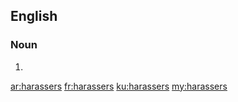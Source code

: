 ==English==

===Noun===
{{head|en|plural}}

# {{plural of|harasser|lang=en}}

[[ar:harassers]]
[[fr:harassers]]
[[ku:harassers]]
[[my:harassers]]